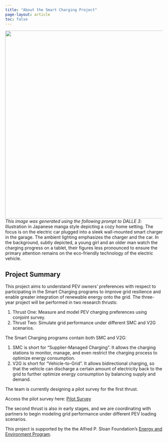 ```yaml
---
title: "About the Smart Charging Project"
page-layout: article
toc: false
---
```


![](/resources/about.jpeg){fig-align="center" width="600"} [*This image was generated using the following prompt to DALLE 3*: Illustration in Japanese manga style depicting a cozy home setting. The focus is on the electric car plugged into a sleek wall-mounted smart charger in the garage. The ambient lighting emphasizes the charger and the car. In the background, subtly depicted, a young girl and an older man watch the charging progress on a tablet, their figures less pronounced to ensure the primary attention remains on the eco-friendly technology of the electric vehicle.]{.aside}

## Project Summary

This project aims to understand PEV owners' preferences with respect to participating in the Smart Charging programs to improve grid resilience and enable greater integration of renewable energy onto the grid. The three-year project will be performed in two research thrusts:

1.  Thrust One: Measure and model PEV charging preferences using conjoint survey.
2.  Thrust Two: Simulate grid performance under different SMC and V2G scenarios.

The Smart Charging programs contain both SMC and V2G:

1.  SMC is short for "Supplier-Managed Charging". It allows the charging stations to monitor, manage, and even restrict the charging process to optimize energy consumption.
2.  V2G is short for "Vehicle-to-Grid". It allows bidirectional charging, so that the vehicle can discharge a certain amount of electricity back to the grid to further optimize energy consumption by balancing supply and demand.

The team is currently designing a pilot survey for the first thrust.

Access the pilot survey here: <a href="http://pevconjoint.formr.org" class="btn btn-primary btn-sm" role="button"> Pilot Survey </a>

The second thrust is also in early stages, and we are coordinating with partners to begin modeling grid performance under different PEV loading scenarios.

This project is supported by the the Alfred P. Sloan Foundation's [Energy and Environment Program](https://sloan.org/programs/research/energy-and-environment).
